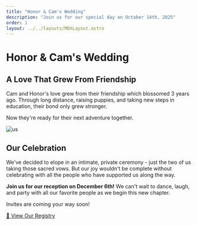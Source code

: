 ```yaml
---
title: "Honor & Cam's Wedding"
description: "Join us for our special day on October 14th, 2025"
order: 1
layout: ../../layouts/MDXLayout.astro
---
```


# Honor & Cam's Wedding

## A Love That Grew From Friendship

Cam and Honor's love grew from their friendship which blossomed 3 years ago. Through long distance, raising puppies, and taking new steps in education, their bond only grew stronger.

Now they're ready for their next adventure together.

![us](/IMG_20240817_095656174.jpg)

## Our Celebration

We've decided to elope in an intimate, private ceremony - just the two of us taking those sacred vows. But our joy wouldn't be complete without celebrating with all the people who have supported us along the way.

**Join us for our reception on December 6th!** We can't wait to dance, laugh, and party with all our favorite people as we begin this new chapter.

Invites are coming your way soon!

<div class="my-12">
  <a href="https://www.myregistry.com/wedding-registry/honor-silvius-and-cam-hilliard-olympia-wa/4984570/giftlist" 
     target="_blank" 
     rel="noopener noreferrer"
     class="inline-block bg-gradient-to-r from-primary to-secondary text-foreground px-12 py-6 rounded-full no-underline font-bold text-xl shadow-2xl hover:shadow-3xl transition-all duration-300 uppercase tracking-wide hover:scale-105">
    🎁 View Our Registry
  </a>
</div>